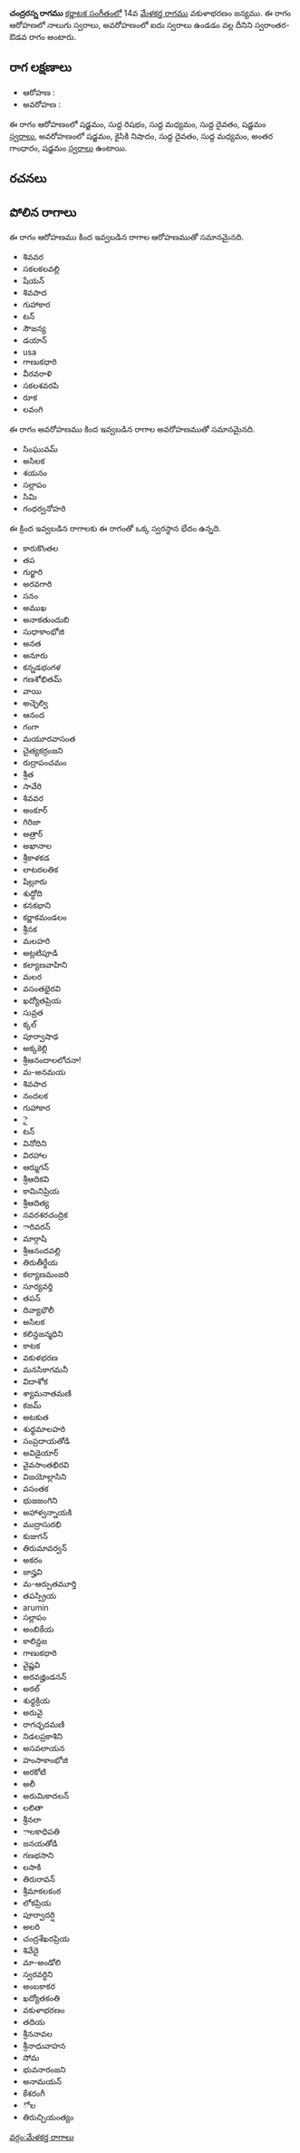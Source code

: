 {{Infobox ragam
	| name          	= చంద్రరస్న
	| synonym	    	= 
	| mela          	= 
	| chakra        	= 
	| janaka        	= 
	| type          	= స్వరాంతర-ఔడవ
	| arohanam      	= {{svaraC|S|R1|M1|D1|S'}} 
	| avarohanam    	= {{svaraC|S'|N2|D1|M1|G3|S}}
	| jeeva         	=
	| chhaya        	=
	| nyasa         	=
	| vishesha      	= 
	| equivalent  		= 
}}
{{కర్ణాటక సంగీత రాగాలు}}
'''చంద్రరస్న రాగము''' [[కర్ణాటక సంగీతం]]లో 14వ [[మేళకర్త రాగము]] వకుళాభరణం జన్యము.  ఈ రాగం ఆరోహణలో నాలుగు స్వరాలు, అవరోహణంలో ఐదు స్వరాలు ఉండడం వల్ల దీనిని స్వరాంతర-ఔడవ రాగం అంటారు.


==రాగ లక్షణాలు==


* ఆరోహణ : {{svaraC|S|R1|M1|D1|S'}} 
* అవరోహణ : {{svaraC|S'|N2|D1|M1|G3|S}}

ఈ రాగం ఆరోహణంలో షడ్జమం, సుద్ద రిషభం, సుద్ద మధ్యమం, సుద్ద దైవతం, షడ్జమం [[స్వరాలు]], అవరోహణంలో షడ్జమం, కైసికి నిషాదం, సుద్ద దైవతం, సుద్ద మధ్యమం, అంతర గాంధారం, షడ్జమం [[స్వరాలు]] ఉంటాయి.

==రచనలు==



==పోలిన రాగాలు==
ఈ రాగం ఆరోహణము కింద ఇవ్వబడిన రాగాల ఆరోహణముతో సమానమైనది.
* శివవర
* సకలకలవల్లి
* షేయన్
* శివపాద
* గుహాకార
* టన్
* సౌజన్య
* డయాన్
* usa
* గాణుకధారి
* వీరవరాళి
* సకలశవరపి
* రూక
* లవంగి

ఈ రాగం అవరోహణము కింద ఇవ్వబడిన రాగాల అవరోహణముతో సమానమైనది.
* సింఘువమ్
* అసిలక
* శయనం
* సల్లాపం
* సిమి
* గంధర్వనోహరి

ఈ క్రింద ఇవ్వబడిన రాగాలకు ఈ రాగంతో ఒక్క స్వరస్థాన భేదం ఉన్నది.
* కారుకొంతల
* తప
* గుర్జారి
* అరవగారి
* సనం
* అముఖ
* అనాకతుందుబి
* సుధాకాంభోజి
* అనత
* అనూరు
* కన్నడభంగళ
* గణశోభితమ్
* వాయి
* అచ్ఛెల్వి
* ఆనంద
* గంగా
* మయూరవాసంత
* చైత్యకర్రంజని
* రుద్రాపంచమం
* శ్రీత
* సావేరి
* శివవర
* అంకూర్
* గిరిజా
* అత్రార్
* అఖానాల
* శ్రీకాళకడ
* లాటరలతిక
* షిల్లూరు
* శుద్ధోది
* కనకభాని
* కర్ణాకమండలం
* శ్రీనక
* మలహరి
* అట్లటిపూడి
* కల్యాణవాహిని
* మలర
* వసంతభైరవి
* ఖద్యోతప్రియ
* సువ్రత
* క్కల్
* పూర్వాషాఢ
* అక్కకెల్లి
* శ్రీఆనందాలలోచనా!
* మ-అనమయ
* శివపాద
* నందలక
* గుహాకార
* ై
* టన్
* వినోదిని
* విరహాల
* ఆర్ముగన్
* శ్రీఆదికవి
* కామినిప్రియ
* శ్రీఆదిత్య
* నవరశరచంద్రిక
* ారివరన్
* మార్గాషి
* శ్రీఆనందవల్లి
* తిరుతీర్థేయ
* కల్యాణమంజరి
* సూర్యవర్తి
* తపన్
* దివ్యాభౌలీ
* అసిలక
* కలిన్దజన్మధిని
* కాటక
* వకుళభరణ
* మనసికాగమనీ
* విదాశోక
* శ్యామనాతమణి
* కజమ్
* అటకుత
* శుధ్ధమాలహరి
* సంప్రదాయతోడి
* అవిడైయార్
* వైవసాంతభిరవి
* విజయోల్లాసిని
* వసంతక
* భుజజంగిని
* అహాళ్వన్నాయకి
* ముద్రాసురభి
* కుజుగన్
* తిరుమావర్వన్
* అకరం
* జాన్హవి
* మ-ఆర్పుతమూర్తి
* తపస్ప్రియ
* arumin
* సల్లాపం
* అంబికేయ
* కాలిన్దజ
* గాణుకధారి
* వైష్ణవి
* అరవజ్హిండనన్
* అరల్
* శుధ్ధక్రియ
* అరువై
* రాగచ్ఛదమణి
* నిడలప్రకాశిని
* అసవలాయన
* హంసాకాంభోజి
* అరకోటి
* అలీ
* అరుమికాదలన్
* లలితా
* శ్రీనలా
* ాలకాధిపతి
* జనయతోడి
* గణభసాని
* లసాకి
* తిరురావన్
* శ్రీమాకలకంఠ
* లోకప్రియ
* పూర్వాదర్షి
* అలరి
* చంద్రశేఖరప్రియ
* శివేదై
* మా-అండోలి
* స్వరవర్ధిని
* అంబకాకర
* ఖద్యోతకంతి
* వకుళాభరణం
* తదియ
* శ్రీననావల
* శ్రీనాధువాహన
* సోమ
* భువనారంజని
* అనామయన్
* కేశరంగీ
* ోల
* తిరుచ్చియంత్యం



[[వర్గం:మేళకర్త రాగాలు]]